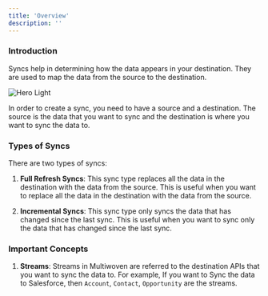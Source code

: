 ```yaml
---
title: 'Overview'
description: ''
---
```


### Introduction

Syncs help in determining how the data appears in your destination. They are used to map the data from the source to the destination.

<img
  className="block"
  src="https://res.cloudinary.com/dspflukeu/image/upload/v1707531723/Multiwoven/Docs/Syncs_rwxmvt.png"
  alt="Hero Light"
/>

In order to create a sync, you need to have a source and a destination. The source is the data that you want to sync and the destination is where you want to sync the data to.

### Types of Syncs

There are two types of syncs:

1. **Full Refresh Syncs**: This sync type replaces all the data in the destination with the data from the source. This is useful when you want to replace all the data in the destination with the data from the source.

2. **Incremental Syncs**: This sync type only syncs the data that has changed since the last sync. This is useful when you want to sync only the data that has changed since the last sync.

### Important Concepts

1. **Streams**: Streams in Multiwoven are referred to the destination APIs that you want to sync the data to. For example, If you want to Sync the data to Salesforce, then `Account`, `Contact`, `Opportunity` are the streams.